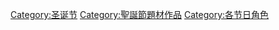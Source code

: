 [[Category:圣诞节|Category:圣诞节]]
[[Category:聖誕節題材作品|Category:聖誕節題材作品]]
[[Category:各节日角色|Category:各节日角色]]